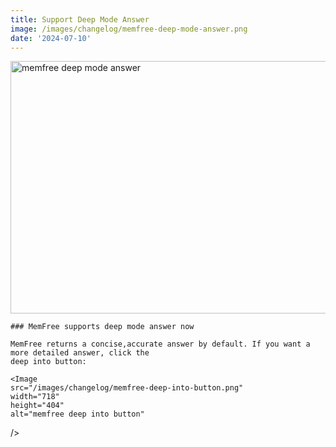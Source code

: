```yaml
---
title: Support Deep Mode Answer
image: /images/changelog/memfree-deep-mode-answer.png
date: '2024-07-10'
---
```


<Image
    src="/images/changelog/memfree-deep-mode-answer.png"
    width="718"
    height="404"
    alt="memfree deep mode answer"
/>

<Card className="py-10 my-10" href="/">

    ### MemFree supports deep mode answer now

    MemFree returns a concise,accurate answer by default. If you want a more detailed answer, click the
    deep into button:

    <Image
    src="/images/changelog/memfree-deep-into-button.png"
    width="718"
    height="404"
    alt="memfree deep into button"

/>

</Card>
